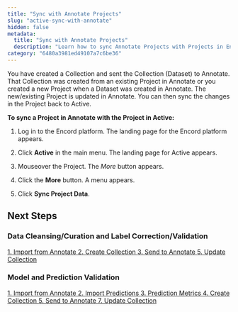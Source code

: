 ```yaml
---
title: "Sync with Annotate Projects"
slug: "active-sync-with-annotate"
hidden: false
metadata: 
  title: "Sync with Annotate Projects"
  description: "Learn how to sync Annotate Projects with Projects in Encord Active."
category: "6480a3981ed49107a7c6be36"
---
```


You have created a Collection and sent the Collection (Dataset) to Annotate. That Collection was created from an existing Project in Annotate or you created a new Project when a Dataset was created in Annotate. The new/existing Project is updated in Annotate. You can then sync the changes in the Project back to Active.

**To sync a Project in Annotate with the Project in Active:**

1. Log in to the Encord platform.
   The landing page for the Encord platform appears.
   
2. Click **Active** in the main menu.
   The landing page for Active appears.

3. Mouseover the Project.
   The _More_ button appears.
   
4. Click the **More** button.
   A menu appears.

5. Click **Sync Project Data**.

## Next Steps

### Data Cleansing/Curation and Label Correction/Validation

<div key="1" lang="en">
  <head>
    <meta charSet="UTF-8" />
    <meta content="width=device-width, initial-scale=1.0" name="viewport" />
    <title>Clickable Div</title>
  </head>
  <div className="container">
    <a
      className="clickable-div"
      href="/platform-documentation/Active/active-import/active-import-from-annotate"
    >
      1. Import from Annotate
    </a>
    <a
      className="clickable-div"
      href="/platform-documentation/Active/active-how-to/active-create-collections"
    >
      2. Create Collection
    </a>
    <a
      className="clickable-div"
      href="/platform-documentation/Active/active-how-to/active-send-collection-to-annotate"
    >
      3. Send to Annotate
    </a>
    <a
      className="clickable-div"
      href="/platform-documentation/Active/active-how-to/active-update-collections"
    >
      5. Update Collection
    </a>
  </div>
</div>

### Model and Prediction Validation

<div key="1" lang="en">
  <head>
    <meta charSet="UTF-8" />
    <meta content="width=device-width, initial-scale=1.0" name="viewport" />
    <title>Clickable Div</title>
  </head>
  <div className="container">
    <a
      className="clickable-div"
      href="/platform-documentation/Active/active-import/active-import-from-annotate"
    >
      1. Import from Annotate
    </a>
    <a
      className="clickable-div"
      href="/platform-documentation/Active/active-how-to/active-import-model-predictions-cloud"
    >
      2. Import Predictions
    </a>
    <a
      className="clickable-div"
      href="/platform-documentation/Active/active-how-to/active-model-predictions-eval"
    >
      3. Prediction Metrics
    </a>
    <a
      className="clickable-div"
      href="/platform-documentation/Active/active-how-to/active-create-collections"
    >
      4. Create Collection
    </a>
    <a
      className="clickable-div"
      href="/platform-documentation/Active/active-how-to/active-send-collection-to-annotate"
    >
      5. Send to Annotate
    </a>
    <a
      className="clickable-div"
      href="/platform-documentation/Active/active-how-to/active-update-collections"
    >
      7. Update Collection
    </a>
  </div>
</div>

